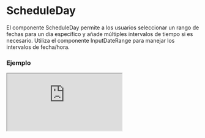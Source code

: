 
# ScheduleDay

El componente ScheduleDay permite a los usuarios seleccionar un rango de fechas para un día específico y añade múltiples intervalos de tiempo si es necesario. Utiliza el componente InputDateRange para manejar los intervalos de fecha/hora.

### Ejemplo

<Iframe minHeightIframe="30dvh" src="https://fenextjs-component-storybook.vercel.app/iframe.html?args=&id=schedule-scheduleday--index&viewMode=story" />

### Importacion

Para importar el componente ScheduleDay, se puede hacer desde fenextjs

```tsx copy
import { ScheduleDay } from "fenextjs";
```

### Parametros

| Parametro | Tipo | Requerido | Default | Descripcion |
| --------- | ---- | --------- | ------- | ----------- |
| className | string | no | '' | Clase CSS para personalizar el contenedor del componente ScheduleDay. |
| defaultValue | ScheduleDayValueType | no | [[undefined, undefined]] | Valor inicial del campo de entrada, representado como un array de rangos de fechas. |
| value | ScheduleDayValueType | no | undefined | Valor actual del campo de entrada, usado para el control del componente desde el exterior. |
| onChange | (v: ScheduleDayValueType) =\> void | no | N/A | Función callback para manejar cambios en el valor del campo de entrada. |
| ButtonProps | Omit\<ButtonProps, 'onClick'\> | no | \{ children: 'Add Time Range' \} | Props para personalizar el botón que añade nuevos intervalos de tiempo. |
| propsStart | InputDateRangeBaseProps | no | \{ label: 'Start time', placeholder: 'Start time' \} | Props específicos para el campo de hora de inicio del rango de fecha. |
| propsEnd | InputDateRangeBaseProps | no | \{ label: 'Final hour', placeholder: 'Final hour' \} | Props específicos para el campo de hora de fin del rango de fecha. |

### Storybook

Para ver el storybook del componente lo puede hacer con este [link](https://fenextjs-component-storybook.vercel.app/?path=/story/schedule-scheduleday--index)

### Usos

- Uso básico del ScheduleDay

```tsx copy
<ScheduleDay onChange={(value) => console.log(value)} />
```

- ScheduleDay con valor predeterminado

```tsx copy
<ScheduleDay defaultValue={[[new Date(2023, 0, 1), new Date(2023, 0, 2)]]} />
```

- ScheduleDay con botón personalizado

```tsx copy
<ScheduleDay ButtonProps={{ children: "Añadir rango de tiempo", className: "mi-clase-boton" }} />
```

